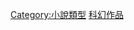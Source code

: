 {{Catnav|頁面分類|各種主題的頁面分類|類型|小說類型}}
{{Catnav|頁面分類|人类社会|文化|虛構|科幻}}
{{Catnav|頁面分類|人文學科|文学|虛構|科幻}}

{{catmore}}
{{Commonscat|Science fiction novels}}

[[Category:小說類型|Category:小說類型]]
[[Category:科幻作品|]]
